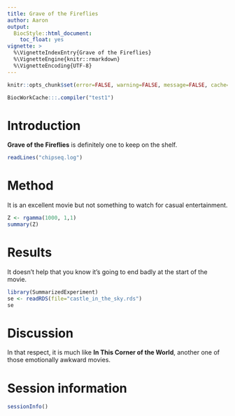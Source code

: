 ```yaml
---
title: Grave of the Fireflies 
author: Aaron
output:
  BiocStyle::html_document:
    toc_float: yes
vignette: >
  %\VignetteIndexEntry{Grave of the Fireflies}
  %\VignetteEngine{knitr::rmarkdown}
  %\VignetteEncoding{UTF-8}
---   
```


```r
knitr::opts_chunk$set(error=FALSE, warning=FALSE, message=FALSE, cache=TRUE)
```

```r
BiocWorkCache:::.compiler("test1")
```

# Introduction

**Grave of the Fireflies** is definitely one to keep on the shelf.

```r
readLines("chipseq.log")
```

# Method

It is an excellent movie but not something to watch for casual entertainment.

```r
Z <- rgamma(1000, 1,1)
summary(Z)
```

# Results

It doesn't help that you know it's going to end badly at the start of the movie.

```r
library(SummarizedExperiment)
se <- readRDS(file="castle_in_the_sky.rds")
se
```

# Discussion

In that respect, it is much like **In This Corner of the World**, another one of those emotionally awkward movies.

# Session information

```r
sessionInfo()
```
